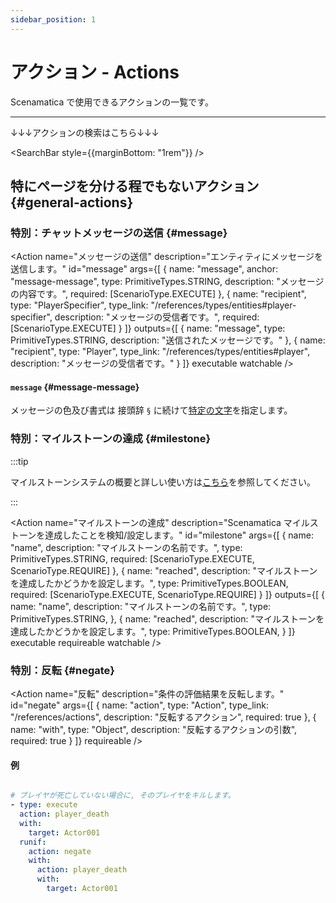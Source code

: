 ```yaml
---
sidebar_position: 1
---
```




# アクション - Actions

Scenamatica で使用できるアクションの一覧です。

---

↓↓↓アクションの検索はこちら↓↓↓

<SearchBar
  style={{marginBottom: "1rem"}}
/>


## 特にページを分ける程でもないアクション {#general-actions}

### 特別：チャットメッセージの送信 {#message}

<Action name="メッセージの送信"
        description="エンティティにメッセージを送信します。"
        id="message"
        args={[
          {
            name: "message",
            anchor: "message-message",
            type: PrimitiveTypes.STRING,
            description: "メッセージの内容です。",
            required: [ScenarioType.EXECUTE]
          },
          {
            name: "recipient",
            type: "PlayerSpecifier",
            type_link: "/references/types/entities#player-specifier",
            description: "メッセージの受信者です。",
            required: [ScenarioType.EXECUTE]
          }
        ]}
        outputs={[
          {
            name: "message",
            type: PrimitiveTypes.STRING,
            description: "送信されたメッセージです。"
          },
          {
            name: "recipient",
            type: "Player",
            type_link: "/references/types/entities#player",
            description: "メッセージの受信者です。"
          }
        ]}
        executable watchable
/>

#### `message` {#message-message}

メッセージの色及び書式は 接頭辞 `§` に続けて[特定の文字](https://minecraft.fandom.com/ja/wiki/Formatting_codes)を指定します。

### 特別：マイルストーンの達成 {#milestone}

:::tip

マイルストーンシステムの概要と詳しい使い方は[こちら](/docs/use/scenario/milestone)を参照してください。

:::

<Action name="マイルストーンの達成"
        description="Scenamatica マイルストーンを達成したことを検知/設定します。"
        id="milestone"
        args={[
          {
            name: "name",
            description: "マイルストーンの名前です。",
            type: PrimitiveTypes.STRING,
            required: [ScenarioType.EXECUTE, ScenarioType.REQUIRE]
          },
          {
            name: "reached",
            description: "マイルストーンを達成したかどうかを設定します。",
            type: PrimitiveTypes.BOOLEAN,
            required: [ScenarioType.EXECUTE, ScenarioType.REQUIRE]
          }
        ]}
        outputs={[
          {
            name: "name",
            description: "マイルストーンの名前です。",
            type: PrimitiveTypes.STRING,
          },
          {
            name: "reached",
            description: "マイルストーンを達成したかどうかを設定します。",
            type: PrimitiveTypes.BOOLEAN,
          }
        ]}
        executable requireable watchable
/>

### 特別：反転 {#negate}

<Action name="反転"
        description="条件の評価結果を反転します。"
        id="negate"
        args={[
          {
            name: "action",
            type: "Action",
            type_link: "/references/actions",
            description: "反転するアクション",
            required: true
          },
          {
            name: "with",
            type: "Object",
            description: "反転するアクションの引数",
            required: true
          }
        ]}
        requireable
/>

#### 例

```yaml showLineNumbers

# プレイヤが死亡していない場合に, そのプレイヤをキルします。
- type: execute
  action: player_death
  with:
    target: Actor001
  runif:
    action: negate
    with:
      action: player_death
      with:
        target: Actor001

```
